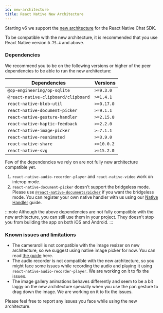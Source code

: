 ```yaml
---
id: new-architecture
title: React Native New Architecture
---
```


Starting v6 we support the [new architecture](https://reactnative.dev/architecture/landing-page) for the React Native Chat SDK.

To be compatible with the new architecture, it is recommended that you use React Native version `0.75.4` and above.

### Dependencies

We recommend you to be on the following versions or higher of the peer dependencies to be able to run the new architecture:

| Dependencies                        | Versions   |
| ----------------------------------- | ---------- |
| `@op-engineering/op-sqlite`         | `>=9.3.0`  |
| `@react-native-clipboard/clipboard` | `>=1.4.1`  |
| `react-native-blob-util`            | `>=0.17.0` |
| `react-native-document-picker`      | `>=9.1.1`  |
| `react-native-gesture-handler`      | `>=2.15.0` |
| `react-native-haptic-feedback`      | `>=2.2.0`  |
| `react-native-image-picker`         | `>=7.1.1`  |
| `react-native-reanimated`           | `>=3.9.0`  |
| `react-native-share`                | `>=10.0.2` |
| `react-native-svg`                  | `>=15.2.0` |

Few of the dependencies we rely on are not fully new architecture compatible yet.

1. `react-native-audio-recorder-player` and `react-native-video` work on interop mode.
2. `react-native-document-picker` doesn't support the bridgeless mode. Please use [`@react-native-documents/picker`](https://react-native-documents.github.io/docs/sponsor-only/intro) if you want the bridgeless mode. You can register your own native handler with us using our [Native Handler](../customization/native-handlers.mdx) guide.

:::note
Although the above dependencies are not fully compatible with the new architecture, you can still use them in your project. They doesn't stop you from building the app on both iOS and Android.
:::

### Known issues and limitations

- The cameraroll is not compatible with the image resizer on new architecture, so we suggest using native image picker for now. You can read [the guide](./native-image-picker.mdx) here.
- The audio recorder is not compatible with the new architecture, so you might face some issues while recording the audio and playing it using `react-native-audio-recorder-player`. We are working on it to fix the issues.
- The image gallery animations behaves differently and seem to be a bit laggy on the new architecture specially when you use the pan gesture to drag down the image. We are working on it to fix the issues.

Please feel free to report any issues you face while using the new architecture.

